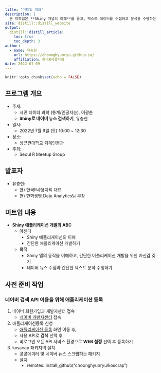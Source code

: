 ```yaml
---
title: "미트업 개요"
description: |
  본 미트업은 **Shiny 개념의 이해**를 돕고, 텍스트 데이터를 수집하고 분석을 수행하는 기능의 **어플리케이션을 공유**하여, **Shiny 앱 개발 여정의 디딤돌**을 놓는 것을 목적으로 합니다. 
site: distill::distill_website
output:
  distill::distill_article:
    toc: true
    toc_depth: 3  
author:
  - name: 유충현 
    url: https://choonghyunryu.github.io/
    affiliation: 한국R사용자회
date: 2022-07-09    
---
```


```r
knitr::opts_chunk$set(echo = FALSE)
```

## 프로그램 개요

* 주제:
  - 시민 데이터 과학 (통계/인공지능), 이광춘
  - **Shiny로 네이버 뉴스 검색하기**, 유충현

* 일시:
  - 2022년 7월 9일 (토) 10:00 ~ 12:30
* 장소:
  - 성균관대학교 퇴계인문관
  
* 주최:
  -  Seoul R Meetup Group

## 발표자
* 유충현:
  - 현) 한국R사용자회 대표
  - 현) 한화생명 Data Analytics팀 부장
  
## 미트업 내용
* **Shiny 애플리케이션 개발의 ABC**
  - 아젠다
      - Shiny 애플리케이션의 이해
      - 간단한 애플리케이션 개발하기
  - 목적
      - Shiny 앱의 동작을 이해하고, 간단한 어플리케이션 개발을 위한 자신감 갖기
      - 네이버 뉴스 수집과 간단한 텍스트 분석 수행하기

## 사전 준비 작업

### 네이버 검색 API 이용을 위해 애플리케이션 등록

1. 네이버 회원가입과 개발자센터 접속
    - [네이버 개발자센터](https://developers.naver.com/){target="_blank"} 접속
2. 애플리케이션등록 신청
    - [애플리케이션 등록](https://developers.naver.com/apps/#/register){target="_blank"} 화면 이동 후,
    - 사용 API로 **검색** 선택 후
    - 비로그인 오픈 API 서비스 환경으로 **WEB 설정** 선택 후 등록하기
3.  kosacap 패키지의 설치
    - 공공데이터 및 네이버 뉴스 스크랩하는 패키지
    - 설치
        - remotes::install_github("choonghyunryu/koscrap")

      



